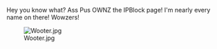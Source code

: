 Hey you know what? Ass Pus OWNZ the IPBlock page! I'm nearly every name on there! Wowzers!

[[Image:Wooter.jpg]]